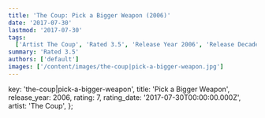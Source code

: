 ```yaml
---
title: 'The Coup: Pick a Bigger Weapon (2006)'
date: '2017-07-30'
lastmod: '2017-07-30'
tags:
  ['Artist The Coup', 'Rated 3.5', 'Release Year 2006', 'Release Decade 2000']
summary: 'Rated 3.5'
authors: ['default']
images: ['/content/images/the-coup|pick-a-bigger-weapon.jpg']
---
```


  key: 'the-coup|pick-a-bigger-weapon',
  title: 'Pick a Bigger Weapon',
  release_year: 2006,
  rating: 7,
  rating_date: '2017-07-30T00:00:00.000Z',
  artist: 'The Coup',
};

<MusicRating data={data} />

